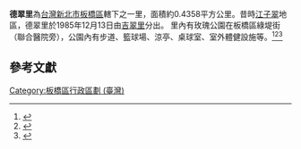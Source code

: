 {{Coord|25.0248069|121.4566876|source:GoogleMaps|display=title}}
{{ROC Village or Li Info|
City/CountyName=新北市|
DivName=板橋區|
Village/LiName=德翠|
Village/Li=里|
OldName =|
Longitude =|
Latitude =|
AreaTotal =0.4358|
HouseholdTotal=2,629|
PopTotal =7,599|
YearMonth=2013年1月|
Head =張耀仁|
Male =|
Female =|
Sub =17|
Website =|
Neighbors =|
MapLocation =|
Address =龍泉街54巷7弄5號1樓|
DataSource =
}}
'''德翠里'''為[[台灣|台灣]][[新北市|新北市]][[板橋區_(台灣)|板橋區]]轄下之一里，面積約0.4358平方公里。昔時[[江子翠|江子翠]]地區，德翠里於1985年12月13日由[[吉翠里|吉翠里]]分出。 里內有玫瑰公園在板橋區綠堤街（聯合醫院旁），公園內有步道、籃球場、涼亭、桌球室、室外體健設施等。<ref>{{cite book|title= 臺灣鄉土全誌|year=1996|publisher=中一出版社}}</ref><ref>{{cite book|title=臺灣全志: 政治志·建置沿革篇|year=2007|publisher=國史館臺灣文獻館}}</ref><ref>{{cite web|title=板橋區公所網站|work=各里介紹|accessdate=2015-03-11}}</ref>

==參考文獻==
{{reflist}} 

{{新北市板橋區}}

[[Category:板橋區行政區劃_(臺灣)|Category:板橋區行政區劃 (臺灣)]]